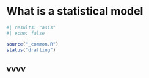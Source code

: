 # What is a statistical model
```r
#| results: "asis"
#| echo: false

source("_common.R")
status("drafting")
```

## vvvv